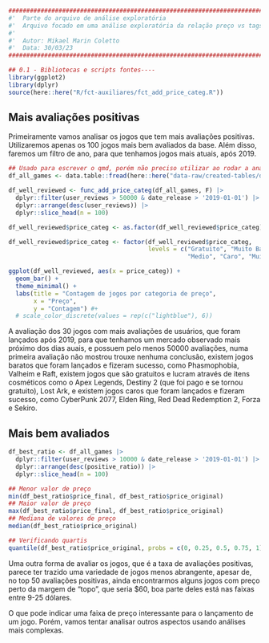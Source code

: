 ```r
########################################################################################## #
#'  Parte do arquivo de análise exploratória
#'  Arquivo focado em uma análise exploratória da relação preço vs tags
#' 
#'  Autor: Mikael Marin Coletto
#'  Data: 30/03/23
########################################################################################## #

## 0.1 - Bibliotecas e scripts fontes----
library(ggplot2)
library(dplyr)
source(here::here("R/fct-auxiliares/fct_add_price_categ.R"))
```

## Mais avaliações positivas

Primeiramente vamos analisar os jogos que tem mais avaliações positivas. Utilizaremos apenas os 100 jogos mais bem avaliados da base. Além disso, faremos um filtro de ano, para que tenhamos jogos mais atuais, após 2019.

```r
## Usado para escrever o qmd, porém não preciso utilizar ao rodar a análise completa (outro qmd já fará a leitura desse arquivo)
df_all_games <- data.table::fread(here::here("data-raw/created-tables/db-all-games-tags-all.csv"))

df_well_reviewed <- func_add_price_categ(df_all_games, F) |> 
  dplyr::filter(user_reviews > 50000 & date_release > '2019-01-01') |>
  dplyr::arrange(desc(user_reviews)) |> 
  dplyr::slice_head(n = 100)

df_well_reviewed$price_categ <- as.factor(df_well_reviewed$price_categ)

df_well_reviewed$price_categ <- factor(df_well_reviewed$price_categ,
                                       levels = c("Gratuito", "Muito Barato", "Barato",
                                                  "Medio", "Caro", "Muito Caro"))

ggplot(df_well_reviewed, aes(x = price_categ)) +
  geom_bar() +
  theme_minimal() +
  labs(title = "Contagem de jogos por categoria de preço",
       x = "Preço",
       y = "Contagem") #+
  # scale_color_discrete(values = rep(c("lightblue"), 6))

```

A avaliação dos 30 jogos com mais avaliações de usuários, que foram lançados após 2019, para que tenhamos um mercado observado mais próximo dos dias auais, e possuem pelo menos 50000 avaliações, numa primeira avaliação não mostrou trouxe nenhuma conclusão, existem jogos baratos que foram lançados e fizeram sucesso, como Phasmophobia, Valheim e Raft, existem jogos que são gratuitos e lucram através de itens cosméticos como o Apex Legends, Destiny 2 (que foi pago e se tornou gratuito), Lost Ark, e existem jogos caros que foram lançados e fizeram sucesso, como CyberPunk 2077, Elden Ring, Red Dead Redemption 2, Forza e Sekiro. 

## Mais bem avaliados

```r
df_best_ratio <- df_all_games |> 
  dplyr::filter(user_reviews > 10000 & date_release > '2019-01-01') |>
  dplyr::arrange(desc(positive_ratio)) |>
  dplyr::slice_head(n = 100)

## Menor valor de preço
min(df_best_ratio$price_final, df_best_ratio$price_original)
## Maior valor de preço
max(df_best_ratio$price_final, df_best_ratio$price_original)
## Mediana de valores de preço
median(df_best_ratio$price_original)

## Verificando quartis
quantile(df_best_ratio$price_original, probs = c(0, 0.25, 0.5, 0.75, 1))

```

Uma outra forma de avaliar os jogos, que é a taxa de avaliações positivas, parece ter trazido uma variedade de jogos menos abrangente, apesar de, no top 50 avaliações positivas, ainda encontrarmos alguns jogos com preço perto da margem de "topo", que seria $60, boa parte deles está nas faixas entre 9-25 dólares.

O que pode indicar uma faixa de preço interessante para o lançamento de um jogo. Porém, vamos tentar analisar outros aspectos usando análises mais complexas.
